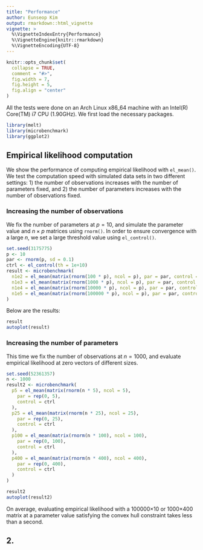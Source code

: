 ```yaml
---
title: "Performance"
author: Eunseop Kim
output: rmarkdown::html_vignette
vignette: >
  %\VignetteIndexEntry{Performance}
  %\VignetteEngine{knitr::rmarkdown}
  %\VignetteEncoding{UTF-8}
---
```

```r
knitr::opts_chunk$set(
  collapse = TRUE,
  comment = "#>",
  fig.width = 7,
  fig.height = 5,
  fig.align = "center"
)
```
All the tests were done on an Arch Linux x86_64 machine with an Intel(R) Core(TM) i7 CPU (1.90GHz).
We first load the necessary packages.
```r
library(melt)
library(microbenchmark)
library(ggplot2)
```

## Empirical likelihood computation
We show the performance of computing empirical likelihood with `el_mean()`.
We test the computation speed with simulated data sets in two different settings: 1) the number of observations increases with the number of parameters fixed, and 2) the number of parameters increases with the number of observations fixed. 

### Increasing the number of observations
We fix the number of parameters at $p = 10$, and simulate the parameter value and $n \times p$ matrices using `rnorm()`. In order to ensure convergence with a large $n$, we set a large threshold value using `el_control()`.
```r
set.seed(3175775)
p <- 10
par <- rnorm(p, sd = 0.1)
ctrl <- el_control(th = 1e+10)
result <- microbenchmark(
  n1e2 = el_mean(matrix(rnorm(100 * p), ncol = p), par = par, control = ctrl),
  n1e3 = el_mean(matrix(rnorm(1000 * p), ncol = p), par = par, control = ctrl),
  n1e4 = el_mean(matrix(rnorm(10000 * p), ncol = p), par = par, control = ctrl),
  n1e5 = el_mean(matrix(rnorm(100000 * p), ncol = p), par = par, control = ctrl)
)
```

Below are the results:
```r
result
autoplot(result)
```

### Increasing the number of parameters
This time we fix the number of observations at $n = 1000$, and evaluate empirical likelihood at zero vectors of different sizes.
```r
set.seed(52361357)
n <- 1000
result2 <- microbenchmark(
  p5 = el_mean(matrix(rnorm(n * 5), ncol = 5),
    par = rep(0, 5),
    control = ctrl
  ),
  p25 = el_mean(matrix(rnorm(n * 25), ncol = 25),
    par = rep(0, 25),
    control = ctrl
  ),
  p100 = el_mean(matrix(rnorm(n * 100), ncol = 100),
    par = rep(0, 100),
    control = ctrl
  ),
  p400 = el_mean(matrix(rnorm(n * 400), ncol = 400),
    par = rep(0, 400),
    control = ctrl
  )
)
```

```r
result2
autoplot(result2)
```
On average, evaluating empirical likelihood with a 100000×10 or 1000×400 matrix at a parameter value satisfying the convex hull constraint takes less than a second.

## 2.
